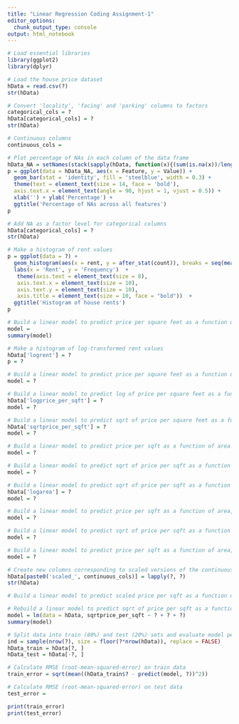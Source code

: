 ```yaml
---
title: "Linear Regression Coding Assignment-1"
editor_options:
  chunk_output_type: console
output: html_notebook
---
```


```r
# Load essential libraries
library(ggplot2)
library(dplyr)
```


```r
# Load the house price dataset
hData = read.csv(?)
str(hData)
```

```r
# Convert 'locality', 'facing' and 'parking' columns to factors
categorical_cols = ?
hData[categorical_cols] = ?
str(hData)
```

```r
# Continuous columns
continuous_cols = 
```

```r
# Plot percentage of NAs in each column of the data frame
hData_NA = setNames(stack(sapply(hData, function(x){(sum(is.na(x))/length(x))*100}))[2:1], c('Feature','Value'))
p = ggplot(data = hData_NA, aes(x = Feature, y = Value)) +
  geom_bar(stat = 'identity', fill = 'steelblue', width = 0.3) +
  theme(text = element_text(size = 14, face = 'bold'),
  axis.text.x = element_text(angle = 90, hjust = 1, vjust = 0.5)) +
  xlab('') + ylab('Percentage') +
  ggtitle('Percentage of NAs across all features')
p
```

```r
# Add NA as a factor level for categorical columns 
hData[categorical_cols] = ?
str(hData)
```

```r
# Make a histogram of rent values
p = ggplot(data = ?) +
  geom_histogram(aes(x = rent, y = after_stat(count)), breaks = seq(mean(?)-4*sd(?), ?, by = ?), color = 'black', fill = 'blue') +
  labs(x = 'Rent', y = 'Frequency')  +
   theme(axis.text = element_text(size = 8),
   axis.text.x = element_text(size = 10),
   axis.text.y = element_text(size = 10),
   axis.title = element_text(size = 10, face = "bold"))  +
  ggtitle('Histogram of house rents')
p
```

```r
# Build a linear model to predict price per square feet as a function of rent. How accurate is the model?
model = 
summary(model)
```

```r
# Make a histogram of log-transformed rent values
hData['logrent'] = ?
p = ?
```

```r
# Build a linear model to predict price per square feet as a function of logrent. Did log-transforming rent help improve the model accuracy?
model = ?
```


```r
# Build a linear model to predict log of price per square feet as a function of logrent. Did log-transforming the response variable price per square feet improve the model accuracy?
hData['logprice_per_sqft'] = ?
model = ?
```

```r
# Build a linear model to predict sqrt of price per square feet as a function of logrent. Did sqrt-transforming the response variable price per square feet improve the model accuracy?
hData['sqrtprice_per_sqft'] = ?
model = ?
```

```r
# Build a linear model to predict price per sqft as a function of area and rent. Did adding area as an additional predictor improve model accuracy (compared to only rent as the predictor)? Also, interpret the coefficient estimates for area and rent practically.
model = ?
```

```r
# Build a linear model to predict sqrt of price per sqft as a function of area and logrent. Did adding area as an additional predictor improve model accuracy (compared to only logrent as the predictor)? Also, interpret the coefficient estimates for area and logrent practically.
model = ?
```

```r
# Build a linear model to predict sqrt of price per sqft as a function of logarea and logrent. Did log-transforming area improve model accuracy?
hData['logarea'] = ?
model = ?
```

```r
# Build a linear model to predict price per sqft as a function of area, rent, and parking (compared to just using area and rent as predictors). Did adding parking as an additional predictor improve model accuracy?
model = ?
```

```r
# Build a linear model to predict sqrt of price per sqft as a function of logarea, logrent, and locality. Did adding locality as an additional predictor improve model accuracy (compared to just using logarea and logrent as predictors)?
model = ?
```

```r
# Build a linear model to predict price per sqft as a function of area, rent, and parking. How many levels does the categorical feature parking have? How many new variables are introduced for the categorical variable parking? Interpret all regression coefficient estimates except the intercept coefficient estimate beta0 practically. Do the p-values suggest any insignificant features (that is, features which probably don't have a linear relationship with the response variable?
model = ?
```

```r
# Create new columns corresponding to scaled versions of the continuous columns
hData[paste0('scaled_', continuous_cols)] = lapply(?, ?)
str(hData)
```

```r
# Build a linear model to predict scaled price per sqft as a function of scaled area and scaled rent. Compare this with the model built using unscaled data: that is, predict price per sqft as a function of area and rent. Does scaling help?
```

```r
# Rebuild a linear model to predict sqrt of price per sqft as a function of logarea, logrent, and locality which we will evaluate using a train-test split of the dataset
model = lm(data = hData, sqrtprice_per_sqft ~ ? + ? + ?)
summary(model)
```

```r
# Split data into train (80%) and test (20%) sets and evaluate model performance on train and test sets. Run this cell multiple times for a random splitting of the data into train and test sets and report the model performance on the resulting train and test sets. Is there much variability in the model performance across different test sets? If that is the case, then the model is not generalizing well and is overfitting the train set. Is it the case here?
ind = sample(nrow(?), size = floor(?*nrow(hData)), replace = FALSE)
hData_train = hData[?, ]
hData_test = hData[-?, ]

# Calculate RMSE (root-mean-squared-error) on train data
train_error = sqrt(mean((hData_train$? - predict(model, ?))^2))

# Calculate RMSE (root-mean-squared-error) on test data
test_error = 

print(train_error)
print(test_error)
```

